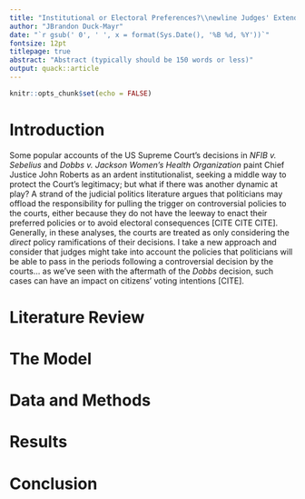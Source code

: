 ```yaml
---
title: "Institutional or Electoral Preferences?\\newline Judges' Extended Calculus"
author: "JBrandon Duck-Mayr"
date: "`r gsub(' 0', ' ', x = format(Sys.Date(), '%B %d, %Y'))`"
fontsize: 12pt
titlepage: true
abstract: "Abstract (typically should be 150 words or less)"
output: quack::article
---
```


```r
knitr::opts_chunk$set(echo = FALSE)
```

# Introduction

Some popular accounts of the US Supreme Court's decisions in *NFIB v. Sebelius* and *Dobbs v. Jackson Women's Health Organization* paint Chief Justice John Roberts as an ardent institutionalist, seeking a middle way to protect the Court's legitimacy; but what if there was another dynamic at play?
A strand of the judicial politics literature argues that politicians may offload the responsibility for pulling the trigger on controversial policies to the courts, either because they do not have the leeway to enact their preferred policies or to avoid electoral consequences [CITE CITE CITE].
Generally, in these analyses, the courts are treated as only considering the *direct* policy ramifications of their decisions.
I take a new approach and consider that judges might take into account the policies that politicians will be able to pass in the periods following a controversial decision by the courts... as we've seen with the aftermath of the *Dobbs* decision, such cases can have an impact on citizens' voting intentions [CITE].

# Literature Review

# The Model

# Data and Methods

# Results

# Conclusion
